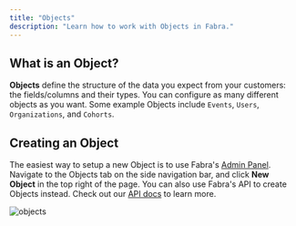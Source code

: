 ```yaml
---
title: "Objects"
description: "Learn how to work with Objects in Fabra."
---
```


## What is an Object?

**Objects** define the structure of the data you expect from your customers: the fields/columns and their types.
You can configure as many different objects as you want. Some example Objects include `Events`, `Users`, `Organizations`,
and `Cohorts`.

## Creating an Object
The easiest way to setup a new Object is to use Fabra's [Admin Panel](https://app.fabra.io). Navigate to the Objects tab on
the side navigation bar, and click **New Object** in the top right of the page.
<Note>
You can also use Fabra's API to create Objects instead. Check out our [API docs](/api-reference/create-object)
to learn more.
</Note>

<Frame>
    <img style={{"box-shadow": "rgb(99 99 99 / 30%) 0 0 4px", "border-radius": "8px"}} src="/images/objects.png" alt="objects" />
</Frame>